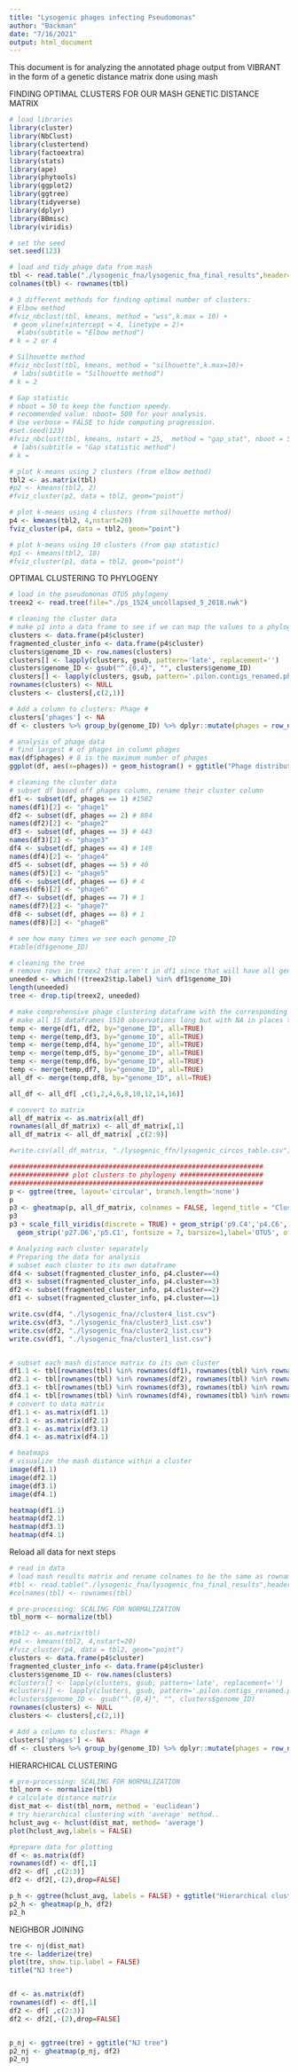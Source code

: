 ```yaml
---
title: "Lysogenic phages infecting Pseudomonas"
author: "Backman"
date: "7/16/2021"
output: html_document
---
```


This document is for analyzing the annotated phage output from VIBRANT in the form of a genetic distance matrix done using mash

FINDING OPTIMAL CLUSTERS FOR OUR MASH GENETIC DISTANCE MATRIX
```r
# load libraries
library(cluster)
library(NbClust)
library(clustertend)
library(factoextra)
library(stats)
library(ape)
library(phytools)
library(ggplot2)
library(ggtree)
library(tidyverse)
library(dplyr)
library(BBmisc)
library(viridis)
```

```r
# set the seed
set.seed(123)
```


```r
# load and tidy phage data from mash 
tbl <- read.table("./lysogenic_fna/lysogenic_fna_final_results",header=FALSE,row.names=1)
colnames(tbl) <- rownames(tbl)
```

```r
# 3 different methods for finding optimal number of clusters:
# Elbow method
#fviz_nbclust(tbl, kmeans, method = "wss",k.max = 10) +
 # geom_vline(xintercept = 4, linetype = 2)+
  #labs(subtitle = "Elbow method")
# k = 2 or 4

# Silhouette method
#fviz_nbclust(tbl, kmeans, method = "silhouette",k.max=10)+
 # labs(subtitle = "Silhouette method")
# k = 2

# Gap statistic
# nboot = 50 to keep the function speedy. 
# recommended value: nboot= 500 for your analysis.
# Use verbose = FALSE to hide computing progression.
#set.seed(123)
#fviz_nbclust(tbl, kmeans, nstart = 25,  method = "gap_stat", nboot = 50,k.max=10)+
 # labs(subtitle = "Gap statistic method")
# k = 
```


```r
# plot k-means using 2 clusters (from elbow method)
tbl2 <- as.matrix(tbl)
#p2 <- kmeans(tbl2, 2)
#fviz_cluster(p2, data = tbl2, geom="point")

# plot k-means using 4 clusters (from silhouette method)
p4 <- kmeans(tbl2, 4,nstart=20)
fviz_cluster(p4, data = tbl2, geom="point")

# plot k-means using 10 clusters (from gap statistic)
#p1 <- kmeans(tbl2, 10)
#fviz_cluster(p1, data = tbl2, geom="point")
```





OPTIMAL CLUSTERING TO PHYLOGENY
```r
# load in the pseudomonas OTU5 phylogeny 
treex2 <- read.tree(file="./ps_1524_uncollapsed_5_2018.nwk")
```


```r
# cleaning the cluster data
# make p1 into a data frame to see if we can map the values to a phylogeny
clusters <- data.frame(p4$cluster)
fragmented_cluster_info <- data.frame(p4$cluster)
clusters$genome_ID <- row.names(clusters)
clusters[] <- lapply(clusters, gsub, pattern='late', replacement='')
clusters$genome_ID <- gsub("^.{0,4}", "", clusters$genome_ID)
clusters[] <- lapply(clusters, gsub, pattern='.pilon.contigs_renamed.phages_lysogenic.fna', replacement='')
rownames(clusters) <- NULL
clusters <- clusters[,c(2,1)]

# Add a column to clusters: Phage #
clusters['phages'] <- NA
df <- clusters %>% group_by(genome_ID) %>% dplyr::mutate(phages = row_number())
```


```r
# analysis of phage data
# find largest # of phages in column phages
max(df$phages) # 8 is the maximum number of phages
ggplot(df, aes(x=phages)) + geom_histogram() + ggtitle("Phage distribution") 
```


```r
# cleaning the cluster data
# subset df based off phages column, rename their cluster column
df1 <- subset(df, phages == 1) #1582
names(df1)[2] <- "phage1"
df2 <- subset(df, phages == 2) # 884
names(df2)[2] <- "phage2"
df3 <- subset(df, phages == 3) # 443
names(df3)[2] <- "phage3"
df4 <- subset(df, phages == 4) # 149
names(df4)[2] <- "phage4"
df5 <- subset(df, phages == 5) # 40
names(df5)[2] <- "phage5"
df6 <- subset(df, phages == 6) # 4
names(df6)[2] <- "phage6"
df7 <- subset(df, phages == 7) # 1
names(df7)[2] <- "phage7"
df8 <- subset(df, phages == 8) # 1
names(df8)[2] <- "phage8"

# see how many times we see each genome_ID
#table(df$genome_ID)
```

```r
# cleaning the tree
# remove rows in treex2 that aren't in df1 since that will have all genomes we need
uneeded <- which(!(treex2$tip.label) %in% df1$genome_ID)
length(uneeded)
tree <- drop.tip(treex2, uneeded)
```


```r
# make comprehensive phage clustering dataframe with the corresponding genome as rownames
# make all 15 dataframes 1510 observations long but with NA in places that don't have values
temp <- merge(df1, df2, by="genome_ID", all=TRUE)
temp <- merge(temp,df3, by="genome_ID", all=TRUE)
temp <- merge(temp,df4, by="genome_ID", all=TRUE)
temp <- merge(temp,df5, by="genome_ID", all=TRUE)
temp <- merge(temp,df6, by="genome_ID", all=TRUE)
temp <- merge(temp,df7, by="genome_ID", all=TRUE)
all_df <- merge(temp,df8, by="genome_ID", all=TRUE)

all_df <- all_df[ ,c(1,2,4,6,8,10,12,14,16)]

# convert to matrix 
all_df_matrix <- as.matrix(all_df)
rownames(all_df_matrix) <- all_df_matrix[,1]
all_df_matrix <- all_df_matrix[ ,c(2:9)]

#write.csv(all_df_matrix, "./lysogenic_ffn/lysogenic_circos_table.csv")
```


```r
################################################################
############### plot clusters to phylogeny #####################
################################################################
p <- ggtree(tree, layout='circular', branch.length='none')
p
p3 <- gheatmap(p, all_df_matrix, colnames = FALSE, legend_title = "Cluster")
p3
p3 + scale_fill_viridis(discrete = TRUE) + geom_strip('p9.C4','p4.C6', fontsize = 7,barsize = 1, label = "Other\nPseudomonads", offset = 90, offset.text=5) +
  geom_strip('p27.D6','p5.C1', fontsize = 7, barsize=1,label='OTU5', offset=90, offset.text=40) + theme(legend.position = "left") + guides(fill=guide_legend(title= "Phage Genetic Cluster"))

```

```r
# Analyzing each cluster separately
# Preparing the data for analysis
# subset each cluster to its own dataframe
df4 <- subset(fragmented_cluster_info, p4.cluster==4)
df3 <- subset(fragmented_cluster_info, p4.cluster==3)
df2 <- subset(fragmented_cluster_info, p4.cluster==2)
df1 <- subset(fragmented_cluster_info, p4.cluster==1)

write.csv(df4, "./lysogenic_fna//cluster4_list.csv")
write.csv(df3, "./lysogenic_fna/cluster3_list.csv")
write.csv(df2, "./lysogenic_fna/cluster2_list.csv")
write.csv(df1, "./lysogenic_fna/cluster1_list.csv")


# subset each mash distance matrix to its own cluster
df1.1 <- tbl[rownames(tbl) %in% rownames(df1), rownames(tbl) %in% rownames(df1)] 
df2.1 <- tbl[rownames(tbl) %in% rownames(df2), rownames(tbl) %in% rownames(df2)] 
df3.1 <- tbl[rownames(tbl) %in% rownames(df3), rownames(tbl) %in% rownames(df3)] 
df4.1 <- tbl[rownames(tbl) %in% rownames(df4), rownames(tbl) %in% rownames(df4)] 
# convert to data matrix 
df1.1 <- as.matrix(df1.1)
df2.1 <- as.matrix(df2.1)
df3.1 <- as.matrix(df3.1)
df4.1 <- as.matrix(df4.1)

# heatmaps
# visualize the mash distance within a cluster
image(df1.1)
image(df2.1)
image(df3.1)
image(df4.1)
```

```r
heatmap(df1.1)
heatmap(df2.1)
heatmap(df3.1)
heatmap(df4.1)
```



Reload all data for next steps
```r
# read in data
# load mash results matrix and rename colnames to be the same as rownames
#tbl <- read.table("./lysogenic_fna/lysogenic_fna_final_results",header=FALSE,row.names=1)
#colnames(tbl) <- rownames(tbl)

# pre-processing: SCALING FOR NORMALIZATION
tbl_norm <- normalize(tbl)

#tbl2 <- as.matrix(tbl)
#p4 <- kmeans(tbl2, 4,nstart=20)
#fviz_cluster(p4, data = tbl2, geom="point")
clusters <- data.frame(p4$cluster)
fragmented_cluster_info <- data.frame(p4$cluster)
clusters$genome_ID <- row.names(clusters)
#clusters[] <- lapply(clusters, gsub, pattern='late', replacement='')
#clusters[] <- lapply(clusters, gsub, pattern='.pilon.contigs_renamed.phages_lysogenic.ffn', replacement='')
#clusters$genome_ID <- gsub("^.{0,4}", "", clusters$genome_ID)
rownames(clusters) <- NULL
clusters <- clusters[,c(2,1)]

# Add a column to clusters: Phage #
clusters['phages'] <- NA
df <- clusters %>% group_by(genome_ID) %>% dplyr::mutate(phages = row_number())
```


HIERARCHICAL CLUSTERING
```r
# pre-processing: SCALING FOR NORMALIZATION
tbl_norm <- normalize(tbl)
# calculate distance matrix
dist_mat <- dist(tbl_norm, method = 'euclidean')
# try hierarchical clustering with 'average' method.. 
hclust_avg <- hclust(dist_mat, method= 'average')
plot(hclust_avg,labels = FALSE)

#prepare data for plotting
df <- as.matrix(df)
rownames(df) <- df[,1]
df2 <- df[ ,c(2:3)]
df2 <- df2[,-(2),drop=FALSE]

p_h <- ggtree(hclust_avg, labels = FALSE) + ggtitle("Hierarchical clustering")
p2_h <- gheatmap(p_h, df2)
p2_h
```

NEIGHBOR JOINING
```r
tre <- nj(dist_mat)
tre <- ladderize(tre)
plot(tre, show.tip.label = FALSE)
title("NJ tree")


df <- as.matrix(df)
rownames(df) <- df[,1]
df2 <- df[ ,c(2:3)]
df2 <- df2[,-(2),drop=FALSE]


p_nj <- ggtree(tre) + ggtitle("NJ tree")
p2_nj <- gheatmap(p_nj, df2)
p2_nj
```

